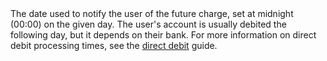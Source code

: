 <ResponseField name="ChargeDate" type="timestamp" >    
The date used to notify the user of the future charge, set at midnight (00:00) on the given day. The user's account is usually debited the following day, but it depends on their bank. For more information on direct debit processing times, see the <a href="/guides/payment-methods/banking/direct-debit">direct debit</a> guide. 
</ResponseField>